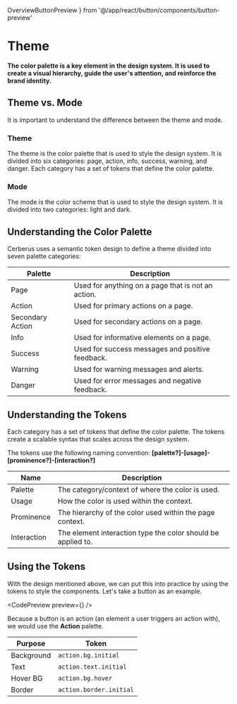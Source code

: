   OverviewButtonPreview
} from '@/app/react/button/components/button-preview'

# Theme

**The color palette is a key element in the design system. It is used to create a visual hierarchy, guide the user's attention, and reinforce the brand identity.**

## Theme vs. Mode

It is important to understand the difference between the theme and mode.

### Theme

The theme is the color palette that is used to style the design system. It is divided into six categories: page, action, info, success, warning, and danger. Each category has a set of tokens that define the color palette.

### Mode

The mode is the color scheme that is used to style the design system. It is divided into two categories: light and dark.

<NoteAdmonition description="Cerberus comes built in with one theme (cerberus) that includes a light and dark mode." />

## Understanding the Color Palette

Cerberus uses a semantic token design to define a theme divided into seven palette categories:

| Palette     | Description                                                    |
| ----------- | -------------------------------------------------------------- |
| <PaletteAvatar palette="page">Page</PaletteAvatar>     | Used for anything on a page that is not an action.             |
| <PaletteAvatar palette="action">Action</PaletteAvatar>      | Used for primary actions on a page.                            |
| <PaletteAvatar palette="secondaryAction">Secondary Action</PaletteAvatar>      | Used for secondary actions on a page.                            |
| <PaletteAvatar palette="info">Info</PaletteAvatar>        | Used for informative elements on a page.                       |
| <PaletteAvatar palette="success">Success</PaletteAvatar>     | Used for success messages and positive feedback.               |
| <PaletteAvatar palette="warning">Warning</PaletteAvatar>     | Used for warning messages and alerts.                          |
| <PaletteAvatar palette="danger">Danger</PaletteAvatar>      | Used for error messages and negative feedback.                 |


## Understanding the Tokens

Each category has a set of tokens that define the color palette. The tokens create a scalable syntax that scales across the design system.

The tokens use the following naming convention:
**[palette?]-[usage]-[prominence?]-[interaction?]**

| Name        | Description                                                    |
| ----------- | -------------------------------------------------------------- |
| Palette     | The category/context of where the color is used.               |
| Usage       | How the color is used within the context.                      |
| Prominence  | The hierarchy of the color used within the page context.       |
| Interaction | The element interaction type the color should be applied to.   |

## Using the Tokens

With the design mentioned above, we can put this into practice by using the tokens to style the components. Let's take a button as an example.

<CodePreview preview={<OverviewButtonPreview />} />

Because a button is an action (an element a user triggers an action with), we would use the **Action** palette.

| Purpose     | Token                                                          |
| ----------- | -------------------------------------------------------------- |
| Background  | `action.bg.initial`                                            |
| Text        | `action.text.initial`                                          |
| Hover BG    | `action.bg.hover`                                              |
| Border      | `action.border.initial`                                        |
